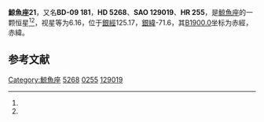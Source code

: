 {{Starbox begin
| name = 鯨魚座21
}}
{{Starbox observe
| epoch = [[J2000.0|J2000.0]]
| constell = [[鯨魚座|鯨魚座]]<ref name=SIMBAD>{{cite web
 | url=http://simbad.u-strasbg.fr/simbad/sim-id?Ident=HR+255
 | title=Pulsating variable Star
 | publisher=Centre de Données astronomiques de Strasbourg
 | work=SIMBAD
 | accessdate=2012-07-13
 | archive-date=2019-07-29
 | archive-url=https://web.archive.org/web/20190729113012/http://simbad.u-strasbg.fr/simbad/sim-id?Ident=HR+255
 }}</ref><ref name=DATA>{{cite web
 | url=http://vizier.u-strasbg.fr/viz-bin/VizieR-5?-out.add=.&-source=5050&-corr=PK=HR&-out.max=9999&HR=255
 | title=VizieR Detailed Page
 | accessdate=2012-07-13
 | archive-date=2016-03-05
 | archive-url=https://web.archive.org/web/20160305004138/http://vizier.u-strasbg.fr/viz-bin/VizieR-5?-out.add=.&-source=5050&-corr=PK=HR&-out.max=9999&HR=255
 | dead-url=no
 }}</ref>
| 星官 = [[天溷_(星官)|天溷]]
| ra = {{RA|0|54|17.6}}<ref name=SIMBAD /><ref name=DATA />
| dec = {{DEC|-8|44|27}}<ref name=SIMBAD /><ref name=DATA />
| appmag_v = 6.16<ref name=SIMBAD /><ref name=DATA />
}}
{{Starbox character
| class = G5IV<ref name=SIMBAD /><ref name=DATA />
| b-v = 0.92<ref name=SIMBAD /><ref name=DATA />
| u-b = 0.54<ref name=SIMBAD /><ref name=DATA />
| r-i = <ref name=SIMBAD /><ref name=DATA />
| variable = 
}}
{{Starbox astrometry
| radial_v = 0.54
| prop_mo_ra = 45
| parallax = 
| p_error = 
}}
{{Starbox catalog
| names =BD-09 181，[[SAO星表|SAO]] 129019，[[HD星表|HD]] 5268，[[HR星表|HR]] 255}}
{{Starbox reference |Simbad=HR+255}}
{{Starbox end}}

'''鯨魚座21'''，又名'''BD-09 181'''，'''HD 5268'''、'''SAO 129019'''、'''HR 255'''，是[[鯨魚座|鯨魚座]]的一颗恒星<ref name=SIMBAD /><ref name=DATA />，视星等为6.16，位于[[銀道座標系|銀經]]125.17，[[銀道座標系|銀緯]]-71.6，其[[B1900.0|B1900.0]]坐标为赤經{{RA|0|49|14.8}}，赤緯{{DEC|-9|-71.6|55}}。

== 参考文献 ==
{{reflist}}

{{star-stub}}

{{鯨魚座恒星}}
{{星官|天溷|4|6}}
[[Category:鯨魚座|Category:鯨魚座]]
[[Category:HD和HDE天體|5268]]
[[Category:HR天體|0255]]
[[Category:SAO天體|129019]]
